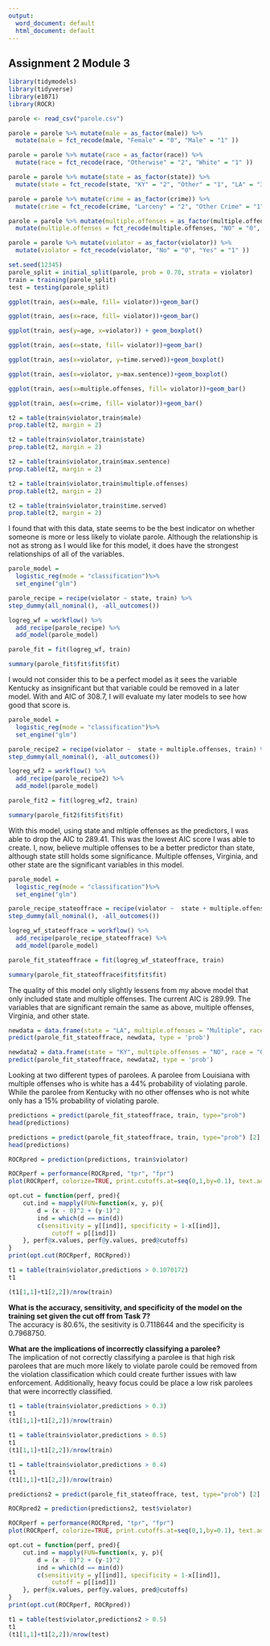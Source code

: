 ---
output:
  word_document: default
  html_document: default
---
## Assignment 2 Module 3
```{r}
library(tidymodels)
library(tidyverse)
library(e1071)
library(ROCR)
```
```{r}
parole <- read_csv("parole.csv")
```
```{r}
parole = parole %>% mutate(male = as_factor(male)) %>% 
  mutate(male = fct_recode(male, "Female" = "0", "Male" = "1" )) 

parole = parole %>% mutate(race = as_factor(race)) %>% 
  mutate(race = fct_recode(race, "Otherwise" = "2", "White" = "1" )) 

parole = parole %>% mutate(state = as_factor(state)) %>% 
  mutate(state = fct_recode(state, "KY" = "2", "Other" = "1", "LA" = "3", "VA" ="4" )) 

parole = parole %>% mutate(crime = as_factor(crime)) %>% 
  mutate(crime = fct_recode(crime, "Larceny" = "2", "Other Crime" = "1", "Drug" = "3", "Driving" ="4" )) 

parole = parole %>% mutate(multiple.offenses = as_factor(multiple.offenses)) %>% 
  mutate(multiple.offenses = fct_recode(multiple.offenses, "NO" = "0", "Multiple" = "1" )) 

parole = parole %>% mutate(violator = as_factor(violator)) %>% 
  mutate(violator = fct_recode(violator, "No" = "0", "Yes" = "1" )) 

```
```{r}
set.seed(12345)
parole_split = initial_split(parole, prob = 0.70, strata = violator)
train = training(parole_split)
test = testing(parole_split)
```
```{r}
ggplot(train, aes(x=male, fill= violator))+geom_bar()

ggplot(train, aes(x=race, fill= violator))+geom_bar()

ggplot(train, aes(y=age, x=violator)) + geom_boxplot()

ggplot(train, aes(x=state, fill= violator))+geom_bar()

ggplot(train, aes(x=violator, y=time.served))+geom_boxplot()

ggplot(train, aes(x=violator, y=max.sentence))+geom_boxplot()

ggplot(train, aes(x=multiple.offenses, fill= violator))+geom_bar()

ggplot(train, aes(x=crime, fill= violator))+geom_bar()


```
```{r}
t2 = table(train$violator,train$male)
prop.table(t2, margin = 2)
```
```{r}
t2 = table(train$violator,train$state)
prop.table(t2, margin = 2)
```
```{r}
t2 = table(train$violator,train$max.sentence)
prop.table(t2, margin = 2)
```
```{r}
t2 = table(train$violator,train$multiple.offenses)
prop.table(t2, margin = 2)
```
```{r}
t2 = table(train$violator,train$time.served)
prop.table(t2, margin = 2)
```

I found that with this data, state seems to be the best indicator on whether someone is more or less likely to violate parole. Although the relationship is not as strong as I would like for this model, it does have the strongest relationships of all of the variables.  

```{r}
parole_model = 
  logistic_reg(mode = "classification")%>%
  set_engine("glm") 

parole_recipe = recipe(violator ~ state, train) %>%
step_dummy(all_nominal(), -all_outcomes())

logreg_wf = workflow() %>%
  add_recipe(parole_recipe) %>% 
  add_model(parole_model)

parole_fit = fit(logreg_wf, train)
```
```{r}
summary(parole_fit$fit$fit$fit)
```
I would not consider this to be a perfect model as it sees the variable Kentucky as insignificant but that variable could be removed in a later model. With and AIC of 308.7, I will evaluate my later models to see how good that score is.  

```{r}
parole_model = 
  logistic_reg(mode = "classification")%>%
  set_engine("glm") 

parole_recipe2 = recipe(violator ~  state + multiple.offenses, train) %>%
step_dummy(all_nominal(), -all_outcomes())

logreg_wf2 = workflow() %>%
  add_recipe(parole_recipe2) %>% 
  add_model(parole_model)

parole_fit2 = fit(logreg_wf2, train)
```
```{r}
summary(parole_fit2$fit$fit$fit)
```

With this model, using state and mltiple offenses as the predictors, I was able to drop the AIC to 289.41. This was the lowest AIC score I was able to create. I, now,  believe multiple offenses to be a better predictor than state, although state still holds some significance. Multiple offenses, Virginia, and other state are the significant variables in this model.  

```{r}
parole_model = 
  logistic_reg(mode = "classification")%>%
  set_engine("glm") 

parole_recipe_stateoffrace = recipe(violator ~  state + multiple.offenses + race, train) %>%
step_dummy(all_nominal(), -all_outcomes())

logreg_wf_stateoffrace = workflow() %>%
  add_recipe(parole_recipe_stateoffrace) %>% 
  add_model(parole_model)

parole_fit_stateoffrace = fit(logreg_wf_stateoffrace, train)
```
```{r}
summary(parole_fit_stateoffrace$fit$fit$fit)
```

The quality of this model only slightly lessens from my above model that only included state and multiple offenses. The current AIC is 289.99. The variables that are significant remain the same as above, multiple offenses, Virginia, and other state.  

```{r}
newdata = data.frame(state = "LA", multiple.offenses = "Multiple", race = "White" )
predict(parole_fit_stateoffrace, newdata, type = 'prob')
```
```{r}
newdata2 = data.frame(state = "KY", multiple.offenses = "NO", race = "Otherwise" )
predict(parole_fit_stateoffrace, newdata2, type = 'prob')
```

Looking at two different types of parolees. A parolee from Louisiana with multiple offenses who is white has a 44% probability of violating parole. While the parolee from Kentucky with no other offenses who is not white only has a 15% probability of violating parole.  

```{r}
predictions = predict(parole_fit_stateoffrace, train, type="prob") 
head(predictions)
```
```{r}
predictions = predict(parole_fit_stateoffrace, train, type="prob") [2]
head(predictions)
```
```{r}
ROCRpred = prediction(predictions, train$violator) 

ROCRperf = performance(ROCRpred, "tpr", "fpr")
plot(ROCRperf, colorize=TRUE, print.cutoffs.at=seq(0,1,by=0.1), text.adj=c(-0.2,1.7))
```
```{r}
opt.cut = function(perf, pred){
    cut.ind = mapply(FUN=function(x, y, p){
        d = (x - 0)^2 + (y-1)^2
        ind = which(d == min(d))
        c(sensitivity = y[[ind]], specificity = 1-x[[ind]], 
            cutoff = p[[ind]])
    }, perf@x.values, perf@y.values, pred@cutoffs)
}
print(opt.cut(ROCRperf, ROCRpred))
```
```{r}
t1 = table(train$violator,predictions > 0.1070172)
t1
```
```{r}
(t1[1,1]+t1[2,2])/nrow(train)
```

**What is the accuracy, sensitivity, and specificity of the model on the training set given the cut off from Task 7?**  
The accuracy is 80.6%, the sesitivity is 0.7118644 and the specificity is 0.7968750.  

**What are the implications of incorrectly classifying a parolee?**  
The implication of not correctly classifying a parolee is that high risk parolees that are much more likely to violate parole could be removed from the violation classification which could create further issues with law enforcement. Additionally, heavy focus could be place a low risk parolees that were incorrectly classified.  

```{r}
t1 = table(train$violator,predictions > 0.3)
t1
(t1[1,1]+t1[2,2])/nrow(train)
```


```{r}
t1 = table(train$violator,predictions > 0.5)
t1
(t1[1,1]+t1[2,2])/nrow(train)
```


```{r}
t1 = table(train$violator,predictions > 0.4)
t1
(t1[1,1]+t1[2,2])/nrow(train)
```
```{r}
predictions2 = predict(parole_fit_stateoffrace, test, type="prob") [2]

ROCRpred2 = prediction(predictions2, test$violator) 

ROCRperf = performance(ROCRpred, "tpr", "fpr")
plot(ROCRperf, colorize=TRUE, print.cutoffs.at=seq(0,1,by=0.1), text.adj=c(-0.2,1.7))
```
```{r}
opt.cut = function(perf, pred){
    cut.ind = mapply(FUN=function(x, y, p){
        d = (x - 0)^2 + (y-1)^2
        ind = which(d == min(d))
        c(sensitivity = y[[ind]], specificity = 1-x[[ind]], 
            cutoff = p[[ind]])
    }, perf@x.values, perf@y.values, pred@cutoffs)
}
print(opt.cut(ROCRperf, ROCRpred))
```
```{r}
t1 = table(test$violator,predictions2 > 0.5)
t1
(t1[1,1]+t1[2,2])/nrow(test)
```

